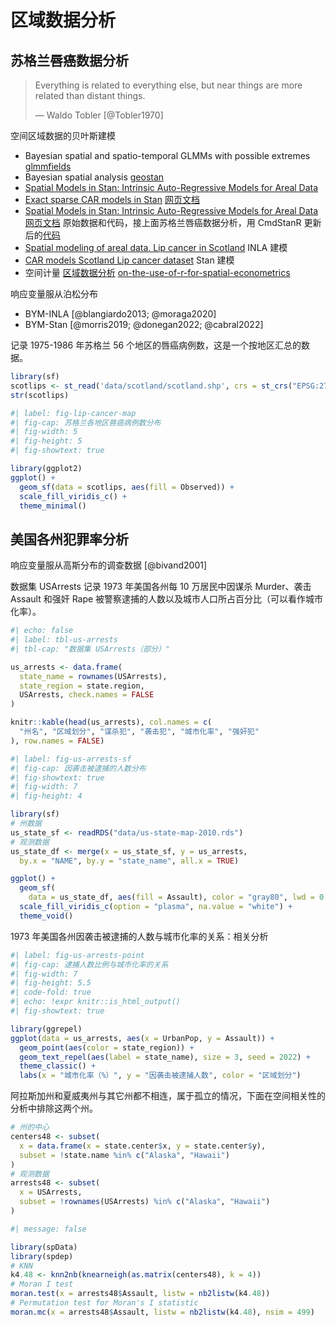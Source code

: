 # 区域数据分析 {#sec-analyze-areal-data}

## 苏格兰唇癌数据分析 {#sec-scotland-lip-cancer}

> Everything is related to everything else, but near things are more related than distant things.
>
> --- Waldo Tobler [@Tobler1970]

::: {#spatial-areal-data .callout-note title="空间区域数据分析"}
空间区域数据的贝叶斯建模

-   Bayesian spatial and spatio-temporal GLMMs with possible extremes [glmmfields](https://github.com/seananderson/glmmfields)
-   Bayesian spatial analysis [geostan](https://github.com/ConnorDonegan/geostan/)
-   [Spatial Models in Stan: Intrinsic Auto-Regressive Models for Areal Data](https://mc-stan.org/users/documentation/case-studies/icar_stan.html)
-   [Exact sparse CAR models in Stan](https://github.com/mbjoseph/CARstan) [网页文档](https://mc-stan.org/users/documentation/case-studies/mbjoseph-CARStan.html)
-   [Spatial Models in Stan: Intrinsic Auto-Regressive Models for Areal Data](https://github.com/stan-dev/example-models/tree/master/knitr/car-iar-poisson) [网页文档](https://mc-stan.org/users/documentation/case-studies/icar_stan.html) 原始数据和代码，接上面苏格兰唇癌数据分析，用 CmdStanR 更新后的[代码](https://github.com/stan-dev/example-models/tree/master/knitr/car-iar-poisson)
-   [Spatial modeling of areal data. Lip cancer in Scotland](https://www.paulamoraga.com/book-geospatial/sec-arealdataexamplespatial.html) INLA 建模
-   [CAR models Scotland Lip cancer dataset](https://rafaelcabral96.github.io/nigstan/sar-and-car-models.html#car-models) Stan 建模
-   空间计量 [区域数据分析](https://rsbivand.github.io/emos_talk_2304/bivand_emos_230419.pdf) [on-the-use-of-r-for-spatial-econometrics](https://github.com/rsbivand/emos_talk_2304)
:::

响应变量服从泊松分布

-   BYM-INLA [@blangiardo2013; @moraga2020]
-   BYM-Stan [@morris2019; @donegan2022; @cabral2022]

记录 1975-1986 年苏格兰 56 个地区的唇癌病例数，这是一个按地区汇总的数据。

```r
library(sf)
scotlips <- st_read('data/scotland/scotland.shp', crs = st_crs("EPSG:27700"))
str(scotlips)
```

```r
#| label: fig-lip-cancer-map
#| fig-cap: 苏格兰各地区唇癌病例数分布
#| fig-width: 5
#| fig-height: 5
#| fig-showtext: true

library(ggplot2)
ggplot() +
  geom_sf(data = scotlips, aes(fill = Observed)) +
  scale_fill_viridis_c() +
  theme_minimal()
```

## 美国各州犯罪率分析

响应变量服从高斯分布的调查数据 [@bivand2001]

数据集 USArrests 记录 1973 年美国各州每 10 万居民中因谋杀 Murder、袭击 Assault 和强奸 Rape 被警察逮捕的人数以及城市人口所占百分比（可以看作城市化率）。

```r
#| echo: false
#| label: tbl-us-arrests
#| tbl-cap: "数据集 USArrests（部分）"

us_arrests <- data.frame(
  state_name = rownames(USArrests),
  state_region = state.region,
  USArrests, check.names = FALSE
)

knitr::kable(head(us_arrests), col.names = c(
  "州名", "区域划分", "谋杀犯", "袭击犯", "城市化率", "强奸犯"
), row.names = FALSE)
```

```r
#| label: fig-us-arrests-sf
#| fig-cap: 因袭击被逮捕的人数分布
#| fig-showtext: true
#| fig-width: 7
#| fig-height: 4

library(sf)
# 州数据
us_state_sf <- readRDS("data/us-state-map-2010.rds")
# 观测数据
us_state_df <- merge(x = us_state_sf, y = us_arrests,
  by.x = "NAME", by.y = "state_name", all.x = TRUE)

ggplot() +
  geom_sf(
    data = us_state_df, aes(fill = Assault), color = "gray80", lwd = 0.25) +
  scale_fill_viridis_c(option = "plasma", na.value = "white") +
  theme_void()
```

1973 年美国各州因袭击被逮捕的人数与城市化率的关系：相关分析

```r
#| label: fig-us-arrests-point
#| fig-cap: 逮捕人数比例与城市化率的关系
#| fig-width: 7
#| fig-height: 5.5
#| code-fold: true
#| echo: !expr knitr::is_html_output()
#| fig-showtext: true

library(ggrepel)
ggplot(data = us_arrests, aes(x = UrbanPop, y = Assault)) +
  geom_point(aes(color = state_region)) +
  geom_text_repel(aes(label = state_name), size = 3, seed = 2022) +
  theme_classic() +
  labs(x = "城市化率（%）", y = "因袭击被逮捕人数", color = "区域划分")
```

阿拉斯加州和夏威夷州与其它州都不相连，属于孤立的情况，下面在空间相关性的分析中排除这两个州。

```r
# 州的中心
centers48 <- subset(
  x = data.frame(x = state.center$x, y = state.center$y),
  subset = !state.name %in% c("Alaska", "Hawaii")
)
# 观测数据
arrests48 <- subset(
  x = USArrests,
  subset = !rownames(USArrests) %in% c("Alaska", "Hawaii")
)
```

```r
#| message: false

library(spData)
library(spdep)
# KNN
k4.48 <- knn2nb(knearneigh(as.matrix(centers48), k = 4))
# Moran I test
moran.test(x = arrests48$Assault, listw = nb2listw(k4.48))
# Permutation test for Moran's I statistic
moran.mc(x = arrests48$Assault, listw = nb2listw(k4.48), nsim = 499)
```

